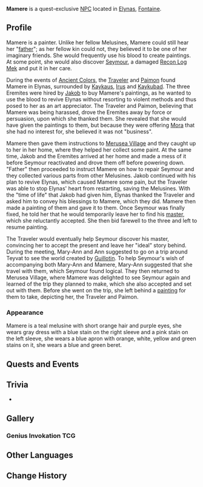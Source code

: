 {{Meta
<!-- Remove this template after adding the missing info -->
|missing_NPC_profile  = yes
}}
{{Character Infobox
|type             = Quest NPC
|group            = Melusine
|image            = NPC Mamere.png
|realname         = <!-- Optional, if different from in-game name -->
|deceased         = <!-- Past (for deceased prior to events of the game) or free response -->
|region           = Fontaine
|location         = Fontaine
|affiliation      = 
|title            = 

|ancestry         = <!-- Clan/family -->
|father           = 
|mother           = 
|spouse           = 
|sibling          = 
|child            = 
|relative         = 

|voiceEN          = 
|voiceCN          = 
|voiceJP          = 
|voiceKR          = 
|dialoguereward   = 
}}
'''Mamere''' is a quest-exclusive [[NPC]] located in [[Elynas]], [[Fontaine]].
<!--
==Location==
{{subst:#tag:gallery|
NPC Location {{subst:#titleparts:{{subst:PAGENAME}}}}.png{{subst:!}}{{subst:#titleparts:{{subst:PAGENAME}}}}'s location
NPC Location {{subst:#titleparts:{{subst:PAGENAME}}}} Context.png{{subst:!}}Additional context
}}
-->
==Profile==
Mamere is a painter. Unlike her fellow Melusines, Mamere could still hear her "[[Elynas (NPC)|father]]"; as her fellow kin could not, they believed it to be one of her imaginary friends. She would frequently use his blood to create paintings. At some point, she would also discover [[Seymour]], a damaged [[Recon Log Mek]] and put it in her care.

During the events of [[Ancient Colors]], the [[Traveler]] and [[Paimon]] found Mamere in Elynas, surrounded by [[Kaykaus]], [[Irus]] and [[Kaykubad]]. The three Eremites were hired by [[Jakob]] to buy Mamere's paintings, as he wanted to use the blood to revive Elynas without resorting to violent methods and thus posed to her as an art appreciator. The Traveler and Paimon, believing that Mamere was being harassed, drove the Eremites away by force or persuasion, upon which she thanked them. She revealed that she would have given the paintings to them, but because they were offering [[Mora]] that she had no interest for, she believed it was not "business".

Mamere then gave them instructions to [[Merusea Village]] and they caught up to her in her home, where they helped her collect some paint. At the same time, Jakob and the Eremites arrived at her home and made a mess of it before Seymour reactivated and drove them off before powering down. "Father" then proceeded to instruct Mamere on how to repair Seymour and they collected various parts from other Melusines. Jakob continued with his plan to revive Elynas, which caused Mamere some pain, but the Traveler was able to stop Elynas' heart from restarting, saving the Melusines. With the "time of life" that Jakob had given him, Elynas thanked the Traveler and asked him to convey his blessings to Mamere, which they did. Mamere then made a painting of them and gave it to them. Once Seymour was finally fixed, he told her that he would temporarily leave her to find his [[Mary-Ann|master]], which she reluctantly accepted. She then bid farewell to the three and left to resume painting.

The Traveler would eventually help Seymour discover his master, convincing her to accept the present and leave her "ideal" story behind. During the meeting, Mary-Ann and Ann suggested to go on a trip around Teyvat to see the world created by [[Alain Guillotin|Guillotin]]. To help Seymour's wish of accompanying both Mary-Ann and Mamere, Mary-Ann suggested that she travel with them, which Seymour found logical. They then returned to Merusea Village, where Mamere was delighted to see Seymour again and learned of the trip they planned to make, which she also accepted and set out with them. Before she went on the trip, she left behind a [[A Painting Left For You|painting]] for them to take, depicting her, the Traveler and Paimon.

===Appearance===
Mamere is a teal melusine with short orange hair and purple eyes, she wears gray dress with a blue stain on the right sleeve and a pink stain on the left sleeve, she wears a blue apron with orange, white, yellow and green stains on it, she wears a blue and green beret.

==Quests and Events==
{{Quests and Events}}
<!--
==Idle Quotes==
{{Dialogue Start}}
: {{DIcon|Idle}} {{Tx}}
:: {{A|VO {{subst:PAGENAME}} 01.ogg}} "{{Tx}}"
{{Dialogue End}}

==Dialogue==
{{Dialogue Start}}
:'''{{subst:PAGENAME}}:''' 
:{{DIcon}}
{{Dialogue End}}
--><!--
==Event Dialogue==
===Event Name===
{{Dialogue Start}}
:'''{{subst:PAGENAME}}:'''
{{Dialogue End}}
-->
==Trivia==
* {{Furnishing Mentions}}

==Gallery==
===Genius Invokation TCG===
{{Genius Invokation TCG Cards by Featured Gallery}}

==Other Languages==
{{Other Languages|default_hidden=1
|en      = Mamere
|zhs     = 玛梅赫
|zhs_rm  = Mǎméihè
|zht     = 瑪梅赫
|zht_rm  = Mǎméihè
|ja      = マメール
|ja_rm   = Mameeru
|ko      = 마메흐
|es      = Maime
|fr      = Mamère
|ru      = Мамер
|th      = Mamere
|vi      = Mamere
|de      = Mamère
|id      = Mamere
|pt      = Maime
|tr      = Mamere
|it      = Mamère
}}

==Change History==
{{Change History|4.0}}
<!--
==References==
{{Reflist}}
-->